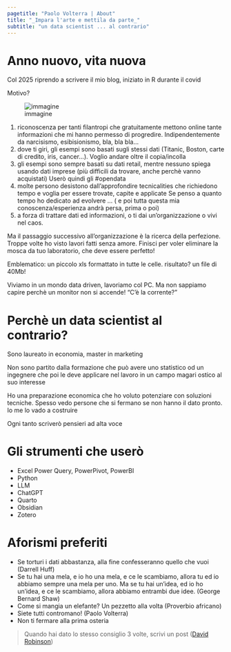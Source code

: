 ```yaml
---
pagetitle: "Paolo Volterra | About"
title: "_Impara l'arte e mettila da parte_"
subtitle: "un data scientist ... al contrario"
---
```



# Anno nuovo, vita nuova

Col 2025 riprendo a scrivere il mio blog, iniziato in R durante il covid

Motivo?

![immagine](./media/sddefault.jpg)


1.  riconoscenza per tanti filantropi che gratuitamente mettono online tante informazioni che mi hanno permesso di progredire. Indipendentemente da narcisismo, esibisionismo, bla, bla bla...
2. dove ti giri, gli esempi sono basati sugli stessi dati (Titanic, Boston, carte di credito, iris, cancer...). Voglio andare oltre il copia/incolla
3. gli esempi sono sempre basati su dati retail, mentre nessuno spiega usando dati imprese (più difficili da trovare, anche perchè vanno acquistati)
Userò quindi gli #opendata
4. molte persono desistono dall'approfondire tecnicalities che richiedono tempo e voglia per essere trovate, capite e applicate
Se penso a quanto tempo ho dedicato ad evolvere ... ( e poi tutta questa mia conoscenza/esperienza andrà persa, prima o poi)
5. a forza di trattare dati ed informazioni, o ti dai un'organizzazione o vivi nel caos.

Ma il passaggio successivo all'organizzazione è la ricerca della perfezione. Troppe volte ho visto lavori fatti senza amore. Finisci per voler eliminare la mosca da tuo laboratorio, che deve essere perfetto!

Emblematico: un piccolo xls formattato in tutte le celle. risultato? un file di 40Mb!

Viviamo in un mondo data driven, lavoriamo col PC.
Ma non sappiamo capire perchè un monitor non si accende!
"C'è la corrente?"

# Perchè un data scientist al contrario?

Sono laureato in economia, master in marketing

Non sono partito dalla formazione che può avere uno statistico od un ingegnere che poi le deve applicare nel lavoro in un campo magari ostico al suo interesse

Ho una preparazione economica che ho voluto potenziare con soluzioni tecniche. Spesso vedo persone che si fermano se non hanno il dato pronto. Io me lo vado a costruire

Ogni tanto scriverò pensieri ad alta voce


# Gli strumenti che userò

- Excel Power Query, PowerPivot, PowerBI
- Python
- LLM
- ChatGPT
- Quarto
- Obsidian
- Zotero


# Aforismi preferiti

- Se torturi i dati abbastanza, alla fine confesseranno quello che vuoi (Darrell Huff)
- Se tu hai una mela, e io ho una mela, e ce le scambiamo, allora tu ed io abbiamo sempre una mela per uno. Ma se tu hai un'idea, ed io ho un'idea, e ce le scambiamo, allora abbiamo entrambi due idee. (George Bernard Shaw)
- Come si mangia un elefante? Un pezzetto alla volta (Proverbio africano)
- Siete tutti contromano! (Paolo Volterra)
- Non ti fermare alla prima osteria


> Quando hai dato lo stesso consiglio 3 volte, scrivi un post ([David Robinson](https://twitter.com/drob/status/928447584712253440))

